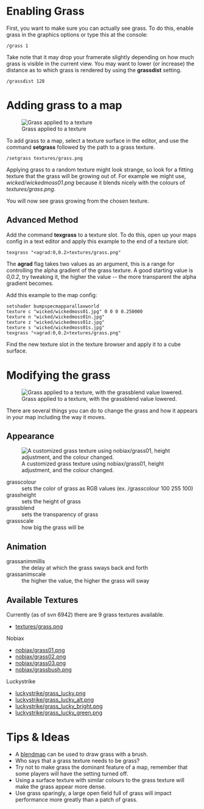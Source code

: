= Enabling Grass =
First, you want to make sure you can actually see grass. To do this, enable grass in the graphics options or type this at the console:
 /grass 1

Take note that it may drop your framerate slightly depending on how much grass is visible in the current view. You may want to lower (or increase) the distance as to which grass is rendered by using the '''grassdist''' setting.

 /grassdist 128

= Adding grass to a map =
[[File:Grass-1.jpg|thumb|Grass applied to a texture]]

To add grass to a map, select a texture surface in the editor, and use the command '''setgrass''' followed by the path to a grass texture.

 /setgrass textures/grass.png

Applying grass to a random texture might look strange, so look for a fitting texture that the grass will be growing out of. For example we might use, ''wicked/wickedmoss01.png'' because it blends nicely with the colours of ''textures/grass.png''.

You will now see grass growing from the chosen texture.

== Advanced Method ==

Add the command '''texgrass''' to a texture slot. To do this, open up your maps config in a text editor and apply this example to the end of a texture slot:
 texgrass "<agrad:0,0.2>textures/grass.png" 

The <b>agrad</b> flag takes two values as an argument, this is a range for controlling the alpha gradient of the grass texture. A good starting value is ''0,0.2'', try tweaking it, the higher the value -- the more transparent the alpha gradient becomes.

Add this example to the map config:
 setshader bumpspecmapparallaxworld
 texture c "wicked/wickedmoss01.jpg" 0 0 0 0.250000
 texture n "wicked/wickedmoss01n.jpg"
 texture z "wicked/wickedmoss01z.jpg"
 texture s "wicked/wickedmoss01s.jpg"
 texgrass "<agrad:0,0.2>textures/grass.png"

Find the new texture slot in the texture browser and apply it to a cube surface.

= Modifying the grass =
[[File:Grass-2.jpg|thumb|Grass applied to a texture, with the grassblend value lowered.]]

There are several things you can do to change the grass and how it appears in your map including the way it moves.

== Appearance ==
[[File:Grass-3.jpg|thumb|A customized grass texture using nobiax/grass01, height adjustment, and the colour changed.]]

;grasscolour
:sets the color of grass as RGB values (ex. /grasscolour 100 255 100)
;grassheight
:sets the height of grass
;grassblend
:sets the transparency of grass
;grassscale
:how big the grass will be

== Animation ==

;grassanimmillis
:the delay at which the grass sways back and forth
;grassanimscale
:the higher the value, the higher the grass will sway

== Available Textures ==

Currently (as of svn 6942) there are 9 grass textures available. 

* [https://svn.icculus.org/*checkout*/redeclipse/data/textures/grass.png textures/grass.png]

Nobiax
* [https://svn.icculus.org/*checkout*/redeclipse/data/nobiax/grass01.png nobiax/grass01.png]
* [https://svn.icculus.org/*checkout*/redeclipse/data/nobiax/grass02.png nobiax/grass02.png]
* [https://svn.icculus.org/*checkout*/redeclipse/data/nobiax/grass03.png nobiax/grass03.png]
* [https://svn.icculus.org/*checkout*/redeclipse/data/nobiax/grassbush.png nobiax/grassbush.png]

Luckystrike
* [https://svn.icculus.org/*checkout*/redeclipse/data/luckystrike/grass_lucky.png luckystrike/grass_lucky.png]
* [https://svn.icculus.org/*checkout*/redeclipse/data/luckystrike/grass_lucky_alt.png luckystrike/grass_lucky_alt.png]
* [https://svn.icculus.org/*checkout*/redeclipse/data/luckystrike/grass_lucky_bright.png luckystrike/grass_lucky_bright.png]
* [https://svn.icculus.org/*checkout*/redeclipse/data/luckystrike/grass_lucky_green.png luckystrike/grass_lucky_green.png]

= Tips & Ideas =

* A [[blendmap]] can be used to draw grass with a brush. 
* Who says that a grass texture needs to be grass?
* Try not to make grass the dominant feature of a map, remember that some players will have the setting turned off.
* Using a surface texture with similar colours to the grass texture will make the grass appear more dense.
* Use grass sparingly, a large open field full of grass will impact performance more greatly than a patch of grass.